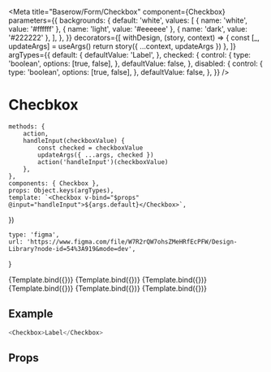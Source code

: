 

<Meta
    title="Baserow/Form/Checkbox"
    component={Checkbox}
    parameters={{
        backgrounds: {
            default: 'white',
            values: [
                { name: 'white', value: '#ffffff' },
                { name: 'light', value: '#eeeeee' },
                { name: 'dark', value: '#222222' },
            ],
        },
    }}
    decorators={[
        withDesign,
        (story, context) => {
            const [_, updateArgs] = useArgs()
            return story({ ...context, updateArgs })
        },
    ]}
    argTypes={{
        default: {
            defaultValue: 'Label',
        },
        checked: {
            control: {
                type: 'boolean',
                options: [true, false],
            },
            defaultValue: false,
        },
        disabled: {
            control: {
                type: 'boolean',
                options: [true, false],
            },
            defaultValue: false,
        },
    }}
/>

# Checbkox

    methods: {
        action,
        handleInput(checkboxValue) {
            const checked = checkboxValue
            updateArgs({ ...args, checked })
            action('handleInput')(checkboxValue)
        },
    },
    components: { Checkbox },
    props: Object.keys(argTypes),
    template: `<Checkbox v-bind="$props" @input="handleInput">${args.default}</Checkbox>`,
})

    type: 'figma',
    url: 'https://www.figma.com/file/W7R2rQW7ohsZMeHRfEcPFW/Design-Library?node-id=54%3A919&mode=dev',
}

<Canvas>
    <Story
        name="Checked"
        args={{
            checked: true,
        }}
        parameters={{
            design: config(designConfig),
        }}
    >
        {Template.bind({})}
    </Story>
    <Story
        name="Disabled"
        args={{
            disabled: true,
        }}
        parameters={{
            design: config(designConfig),
        }}
    >
        {Template.bind({})}
    </Story>
    <Story
        name="Checked & disabled"
        args={{
            disabled: true,
            checked: true,
        }}
        parameters={{
            design: config(designConfig),
        }}
    >
        {Template.bind({})}
    </Story>
    <Story
        name="Error"
        args={{
            error: true,
        }}
        parameters={{
            design: config(designConfig),
        }}
    >
        {Template.bind({})}
    </Story>
    <Story
        name="Indeterminate"
        args={{
            indeterminate: true,
            checked: true,
        }}
        parameters={{
            design: config(designConfig),
        }}
    >
        {Template.bind({})}
    </Story>
    <Story
        name="Style variant"
        args={{
            styleVariant: true,
            checked: true,
        }}
        parameters={{
            design: config(designConfig),
        }}
    >
        {Template.bind({})}
    </Story>
</Canvas>

## Example

```javascript
<Checkbox>Label</Checkbox>
```

## Props

<Props of={Checkbox} />

